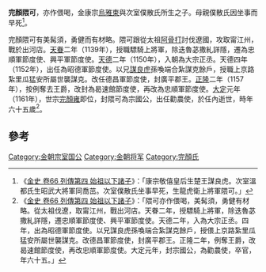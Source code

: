'''完顏隈可'''，亦作偎喝，金康宗[[烏雅束|烏雅束]]與次室僕散氏所生之子。母親僕散氏因坐事而早死<ref>《[[S:金史/卷66|金史 卷66 列傳第四 始祖以下諸子]]》：「康宗敬僖皇后生楚王謀良虎。次室溫都氏生昭武大將軍同喬茁。次室僕散氏坐事早死，生龍虎衛上將軍隈可。」</ref>。

完顏隈可有美髯須，勇健而有材略。隈可跟從太祖[[金太祖|阿骨打]]討伐遼國，攻取甯江州，戰於出河店。[[天眷|天眷]]二年（1139年），授職驃騎上將軍，除迭魯苾撒糺詳隱，遷為忠順軍節度使、興平軍節度使。[[天德_(金朝)|天德]]二年（1150年），入朝為大宗正丞。天德四年（1152年），出任為昭德軍節度使。以兄[[完顏宗雄|謀良虎]]孫喚端合紮謀克餘戶，授職上京路紮里瓜猛安所屬世襲謀克。改任德昌軍節度使，封廣平郡王。[[正隆|正隆]]二年（1157年），按例奪去王爵，改封為曷速館節度使，再改為忠順軍節度使。[[大定_(金朝)|大定]]元年（1161年），世宗[[完顏雍|完顏雍]]即位，封隈可為宗國公，出任勸農使，於任內逝世，時年六十五歲<ref>《[[S:金史/卷66|金史 卷66 列傳第四 始祖以下諸子]]》：「隈可亦作偎喝，美髯須，勇健有材略。從太祖伐遼，取甯江州，戰出河店。天眷二年，授驃騎上將軍，除迭魯苾撒糺詳隱，遷忠順軍節度使、興平軍節度使。天德二年，入為大宗正丞。四年，出為昭德軍節度使。以兄謀良虎孫喚端合紮謀克餘戶，授偎上京路紮里瓜猛安所屬世襲謀克。改德昌軍節度使，封廣平郡王。正隆二年，例奪王爵，改曷速館節度使，再改忠順軍節度使。大定元年，封宗國公，為勸農使，卒官，年六十五。」</ref>。

==參考==
{{reflist|2}}

[[Category:金朝宗室国公|Category:金朝宗室国公]]
[[Category:金朝将军|Category:金朝将军]]
[[Category:完顏氏|Category:完顏氏]]